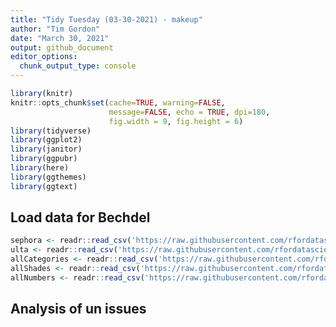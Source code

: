 ```yaml
---
title: "Tidy Tuesday (03-30-2021) - makeup"
author: "Tim Gordon"
date: "March 30, 2021"
output: github_document
editor_options:
  chunk_output_type: console
---
```


```r
library(knitr)
knitr::opts_chunk$set(cache=TRUE, warning=FALSE,
                      message=FALSE, echo = TRUE, dpi=180,
                      fig.width = 9, fig.height = 6)
library(tidyverse)
library(ggplot2)
library(janitor)
library(ggpubr)
library(here)
library(ggthemes)
library(ggtext)
```

## Load data for Bechdel

```r
sephora <- readr::read_csv('https://raw.githubusercontent.com/rfordatascience/tidytuesday/master/data/2021/2021-03-30/sephora.csv')
ulta <- readr::read_csv('https://raw.githubusercontent.com/rfordatascience/tidytuesday/master/data/2021/2021-03-30/ulta.csv')
allCategories <- readr::read_csv('https://raw.githubusercontent.com/rfordatascience/tidytuesday/master/data/2021/2021-03-30/allCategories.csv')
allShades <- readr::read_csv('https://raw.githubusercontent.com/rfordatascience/tidytuesday/master/data/2021/2021-03-30/allShades.csv')
allNumbers <- readr::read_csv('https://raw.githubusercontent.com/rfordatascience/tidytuesday/master/data/2021/2021-03-30/allNumbers.csv')

```

## Analysis of un issues
